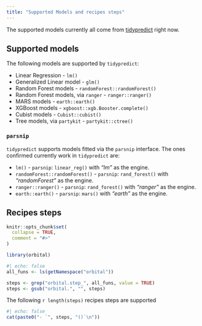 ```yaml
---
title: "Supported Models and recipes steps"
---
```


The supported models currently all come from [tidypredict](https://tidypredict.tidymodels.org/) right now.

## Supported models

The following models are supported by `tidypredict`:

- Linear Regression - `lm()`
- Generalized Linear model - `glm()`
- Random Forest models - `randomForest::randomForest()`
- Random Forest models, via `ranger` - `ranger::ranger()`
- MARS models - `earth::earth()`
- XGBoost models - `xgboost::xgb.Booster.complete()` 
- Cubist models - `Cubist::cubist()` 
- Tree models, via `partykit` - `partykit::ctree()` 

### `parsnip` 

`tidypredict` supports models fitted via the `parsnip` interface. The ones confirmed currently work in `tidypredict` are:

- `lm()` - `parsnip`: `linear_reg()` with *"lm"* as the engine.
- `randomForest::randomForest()` - `parsnip`: `rand_forest()` with *"randomForest"* as the engine.
- `ranger::ranger()` - `parsnip`: `rand_forest()` with *"ranger"* as the engine.
- `earth::earth()`  - `parsnip`: `mars()` with *"earth"* as the engine.

## Recipes steps

```r
knitr::opts_chunk$set(
  collapse = TRUE,
  comment = "#>"
)
```

```r
library(orbital)
```

```r
#| echo: false
all_funs <- ls(getNamespace("orbital"))

steps <- grep("orbital.step_", all_funs, value = TRUE)
steps <- gsub("orbital.", "", steps)
```

The following `r length(steps)` recipes steps are supported

```r
#| echo: false
cat(paste0("- `", steps, "()`\n"))
```
